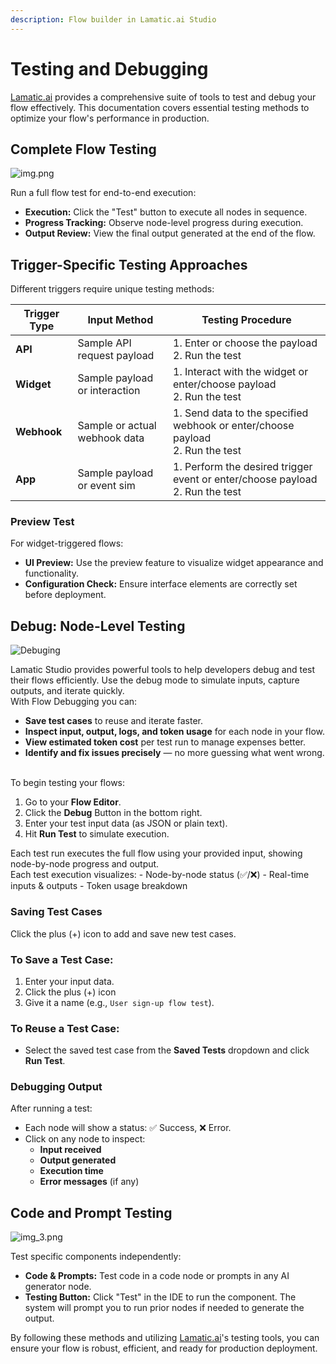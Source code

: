 ```yaml
---
description: Flow builder in Lamatic.ai Studio
---
```


# Testing and Debugging

[Lamatic.ai](http://Lamatic.ai) provides a comprehensive suite of tools to test and debug your flow effectively. This documentation covers essential testing methods to optimize your flow's performance in production.


## Complete Flow Testing
![img.png](./img/testing.png)

Run a full flow test for end-to-end execution:

- **Execution:** Click the "Test" button to execute all nodes in sequence.
- **Progress Tracking:** Observe node-level progress during execution.
- **Output Review:** View the final output generated at the end of the flow.

## Trigger-Specific Testing Approaches

Different triggers require unique testing methods:

| **Trigger Type** | **Input Method**               | **Testing Procedure**                                                               |
|------------------|--------------------------------|-------------------------------------------------------------------------------------|
| **API**          | Sample API request payload     | 1. Enter or choose the payload <br/> 2. Run the test                                |
| **Widget**       | Sample payload or interaction  | 1. Interact with the widget or enter/choose payload <br/> 2. Run the test           |
| **Webhook**      | Sample or actual webhook data  | 1. Send data to the specified webhook or enter/choose payload <br/> 2. Run the test |
| **App**          | Sample payload or event sim    | 1. Perform the desired trigger event or enter/choose payload <br/>  2. Run the test |



### Preview Test
For widget-triggered flows:

- **UI Preview:** Use the preview feature to visualize widget appearance and functionality.
- **Configuration Check:** Ensure interface elements are correctly set before deployment.


## Debug: Node-Level Testing
![Debuging](./img/debug.gif)

Lamatic Studio provides powerful tools to help developers debug and test their flows efficiently. Use the debug mode to simulate inputs, capture outputs, and iterate quickly.
<br/>
With Flow Debugging you can:

- **Save test cases** to reuse and iterate faster.
- **Inspect input, output, logs, and token usage** for each node in your flow.
- **View estimated token cost** per test run to manage expenses better.
- **Identify and fix issues precisely** — no more guessing what went wrong.
<br/>
To begin testing your flows:

1. Go to your **Flow Editor**.
2. Click the **Debug** Button in the bottom right.
3. Enter your test input data (as JSON or plain text).
4. Hit **Run Test** to simulate execution.

<Callout emoji="💡">
Each test run executes the full flow using your provided input, showing node-by-node progress and output.
</Callout>
<br/>
Each test execution visualizes:
- Node-by-node status (✅/❌)
- Real-time inputs & outputs
- Token usage breakdown

### Saving Test Cases
Click the plus (+) icon to add and save new test cases.

### To Save a Test Case:
1. Enter your input data.
2. Click the plus (+) icon
3. Give it a name (e.g., `User sign-up flow test`).

### To Reuse a Test Case:
- Select the saved test case from the **Saved Tests** dropdown and click **Run Test**.

### Debugging Output

After running a test:
- Each node will show a status: ✅ Success, ❌ Error.
- Click on any node to inspect:
  - **Input received**
  - **Output generated**
  - **Execution time**
  - **Error messages** (if any)


## Code and Prompt Testing

![img_3.png](./img_3.png)

Test specific components independently:

- **Code & Prompts:** Test code in a code node or prompts in any AI generator node.
- **Testing Button:** Click "Test" in the IDE to run the component. The system will prompt you to run prior nodes if needed to generate the output.



By following these methods and utilizing [Lamatic.ai](http://Lamatic.ai)'s testing tools, you can ensure your flow is robust, efficient, and ready for production deployment.